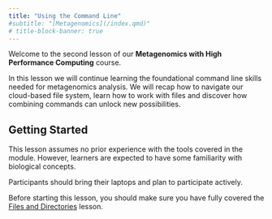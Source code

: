 ```yaml
---
title: "Using the Command Line"
#subtitle: "[Metagenomics](/index.qmd)"
# title-block-banner: true
---
```

<!-- {% include gh_variables.html %} -->

Welcome to the second lesson of our **Metagenomics with High Performance Computing** course.

In this lesson we will continue learning the foundational command line skills needed for metagenomics analysis. We will recap how to navigate our cloud-based file system, learn how to work with files and discover how combining commands can unlock new possibilities.

:::{.callout-note}
## Getting Started

This lesson assumes no prior experience with the tools covered in the module. 
However, learners are expected to have some familiarity with biological concepts.

Participants should bring their laptops and plan to participate actively. 

Before starting this lesson, you should make sure you have fully covered the [Files and Directories](/docs/lesson01-files-and-directories/index.qmd) lesson.
:::

